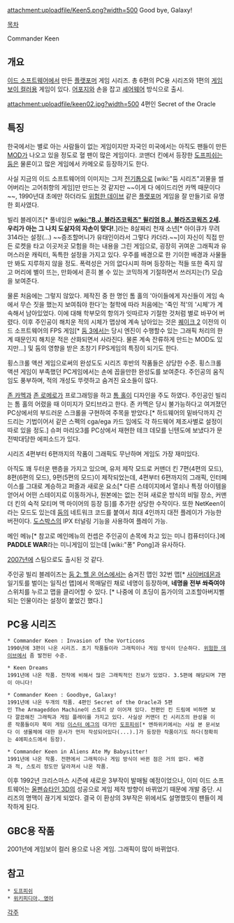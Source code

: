 attachment:uploadfile/Keen5.png?width=500
Good bye, Galaxy!

[[목차]]

Commander Keen

== 개요 ==
[[이드 소프트웨어]]에서 만든 [[플랫포머]] 게임 시리즈. 총 6편의 PC용 시리즈와 1편의 [[게임보이 컬러]]용 게임이 있다. [[어포지]]와 손을 잡고 [[셰어웨어]] 방식으로 출시.

attachment:uploadfile/keen02.jpg?width=500
4편인 Secret of the Oracle

== 특징 ==
한국에서는 별로 아는 사람들이 없는 게임이지만 자국인 미국에서는 아직도 팬들이 만든 [[MOD]]가 나오고 있을 정도로 혈 팬이 많은 게임이다. 코맨더 킨에서 등장한 [[도프피쉬]]는 [[둠]]은 물론이고 많은 게임에서 카메오로 등장하기도 한다.

사실 지금의 이드 소프트웨어의 이미지는 그저 [[전기톱]]으로 [wiki:"둠 시리즈"괴물을 썰어버리는 고어취향의 게임]만 만드는 것 같지만 ~~이게 다 에이드리언 카멕 때문이다~~, 1990년대 초에만 하더라도 [[위험한 데이브]] 같은 [[플랫포머]] 게임을 잘 만들기로 유명한 회사였다. 

빌리 블레이즈[* 풀네임은 '''[[wiki:"B.J. 블라즈코윅즈" 윌리엄 B.J. 블라즈코윅즈 2세]]. 우리가 아는 그 나치 도살자의 자손이 맞다!'''.]라는 8살짜리 천재 소년[* 아이큐가 무려 314라는 설정(...) ~~증조할머니가 유태인이라서 그렇다 카더라.~~]이 자신이 직접 만든 로켓을 타고 이곳저곳 모험을 하는 내용을 그린 게임으로, 굉장히 귀여운 그래픽과 유머스러운 캐릭터, 독특한 설정을 가지고 있다. 우주를 배경으로 한 기이한 배경과 사물들만 봐도 지루하지 않을 정도. 폭력성은 거의 없다시피 하며 등장하는 적들 또한 죽지 않고 머리에 별이 뜨는, 만화에서 흔히 볼 수 있는 코믹하게 기절하면서 쓰러지는(?) 모습을 보여준다.

물론 처음에는 그렇지 않았다. 제작진 중 한 명인 톰 홀의 '아이들에게 자신들이 게임 속에서 무슨 짓을 했는지 보여줘야 한다'는 철학에 따라 처음에는 '죽인 적'의 '시체'가 계속해서 남아있었다.  이에 대해 학부모의 항의가 잇따르자 기절한 것처럼 별로 바꾸어 버렸다. 이후 주인공이 해치운 적의 시체가 맵상에 계속 남아있는 것은 [[퀘이크 2]] 이전의 이드 소프트웨어의 FPS 게임[* [[둠 3]]에서는 당시 엔진이 수행할수 있는 그래픽 처리의 한계 때문인지 해치운 적은 산화되면서 사라진다. 물론 계속 잔류하게 만드는 MOD도 있지만...] 및 둠의 영향을 받은 초창기 FPS게임의 특징이 되기도 한다.

횡스크롤 액션 게임으로써의 완성도도 시리즈 후반의 작품들은 상당한 수준. 횡스크롤 액션 게임이 부족했던 PC게임에서는 손에 꼽을만한 완성도를 보여준다. 주인공의 움직임도 풍부하며, 적의 개성도 뚜렷하고 숨겨진 요소들이 많다. 

[[존 카멕]]과 [[존 로메로]]가 프로그래밍을 하고 [[톰 홀]]이 디자인을 주도 하였다. 주인공인 빌리는 톰 홀의 어렸을 때 이미지가 모티브라고 한다. 존 카멕은 당시 불가능하다고 여겨졌던 PC상에서의 부드러운 스크롤을 구현하여 주목을 받았다.[* 하드웨어의 밑바닥까지 건드리는 기법이어서 같은 스펙의 cga/ega 카드 임에도 각 하드웨어 제조사별로 설정이 따로 있을 정도.] 슈퍼 마리오3를 PC상에서 재현한 테크 데모를 닌텐도에 보냈다가 문전박대당한 에피소드가 있다.

시리즈 4편부터 6편까지의 작품이 그래픽도 무난하며 게임도 가장 재미있다.

아직도 꽤 두터운 팬층을 가지고 있으며, 유저 제작 모드로 커맨더 킨 7편(4편의 모드), 8편(6편의 모드), 9편(5편의 모드)이 제작되었는데, 4편부터 6편까지의 그래픽, 인터페이스를 그대로 계승하고 퍼즐과 새로운 요소[* 다른 스테이지에서 열쇠나 특정 아이템을 얻어서 어떤 스테이지로 이동하거나, 원본에는 없는 전혀 새로운 방식의 비밀 장소, 커맨더 킨의 숙적 모티머 맥 마이어의 등장 등]를 추가한 상당한 수작이다. 또한 NetKeen이라는 모드도 있는데 [[둠]]의 네트워크 코드를 붙여서 최대 4인까지 대전 플레이가 가능한 버전이다. [[도스박스]]의 IPX 터널링 기능을 사용하여 플레이 가능.

메인 메뉴[* 참고로 메인메뉴의 컨셉은 주인공이 손목에 차고 있는 미니 컴퓨터이다.]에 '''PADDLE WAR'''라는 미니게임이 있는데 [wiki:"퐁" Pong]과 유사하다.

[[2007년]]에 스팀으로도 출시된 것 같다.

주인공 빌리 블레이즈는 [[둠 2: 헬 온 어스]]에서는 숨겨진 맵인 32번 맵[* [[사이버데몬]]과 일기토를 벌이는 일직선 맵]에서 목매달린 채로 네명이 등장하며, '''네명을 전부 쏴죽여야''' 스위치를 누르고 맵을 클리어할 수 있다. [* 나중에 이 초딩이 둠가이의 고조할아버지뻘 되는 인물이라는 설정이 붙었긴 했다.]

== PC용 시리즈 ==
 * Commander Keen : Invasion of the Vorticons 
 1990년에 3편이 나온 시리즈. 초기 작품들이라 그래픽이나 게임 방식이 단순하다. [[위험한 데이브]]에서 좀 발전된 수준.

 * Keen Dreams 
 1991년에 나온 작품. 전작에 비해서 많은 그래픽적인 진보가 있었다. 3.5편에 해당되며 7편이 아니다!

 * Commander Keen : Goodbye, Galaxy! 
 1991년에 나온 두개의 작품. 4편인 Secret of the Oracle과 5편인 The Armageddon Machine이 스토리 상 이어져 있다. 전편인 킨 드림에 비하면 보다 깔끔해진 그래픽과 게임 플레이를 가지고 있다. 사실상 커맨더 킨 시리즈의 완성을 이룬 작품들이자 북미 게임 [[이스터 에그]]의 대가인 [[도프피쉬]][* 엔하위키에서는 사실 본 문서보다 이 생물체에 대한 문서가 먼저 작성되어있다(...).]가 등장한 작품이기도 하다(정확히는 4에피소드에서 등장).

 * Commander Keen in Aliens Ate My Babysitter! 
 1991년에 나온 작품. 전편에서 그래픽이나 게임 방식이 바뀐 점은 거의 없다. 배경과 적, 스토리 정도만 달라져서 나온 작품. 

이후 1992년 크리스마스 시즌에 새로운 3부작이 발매될 예정이었으나, 이미 이드 소프트웨어는 [[울펜슈타인 3D]]의 성공으로 게임 제작 방향이 바뀌었기 때문에 개발 중단. 시리즈의 명맥이 끊기게 되었다. 결국 이 환상의 3부작은 위에서도 설명했듯이 팬들이 제작하게 된다.

== GBC용 작품 ==
2001년에 게임보이 컬러 용으로 나온 게임. 그래픽이 많이 바뀌었다.

== 참고 ==
 * [[도프피쉬]]
 * [http://en.wikipedia.org/wiki/Commander_Keen 위키피디아, 영어]

[[각주]]
